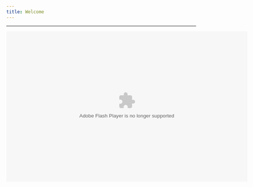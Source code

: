 ```yaml
---
title: Welcome
---
```


***

<div align="center">
<object width="640" height="480"><param name="movie" value="http://www.embeddablegames.net/embedgames/superflashmariobros.swf"><param name="quality" value="high"><embed src="http://www.embeddablegames.net/embedgames/superflashmariobros.swf" quality="high" width="640" height="400" type="application/x-shockwave-flash" pluginspage= "http://www.macromedia.com/go/getflashplayer"></embed></object><br/>
</div>
